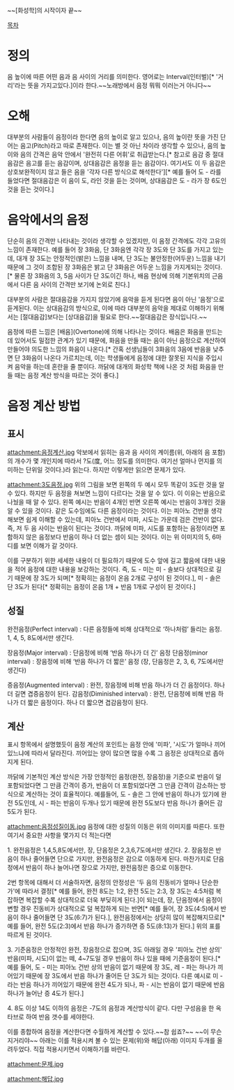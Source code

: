 ~~[화성학]의 시작이자 끝~~

[[목차]]
= 정의 =
음 높이에 따른 어떤 음과 음 사이의 거리를 의미한다. 영어로는 Interval(인터벌)[* '거리'라는 뜻을 가지고있다.]이라 한다.~~노래방에서 음정 뭐뭐 이러는거 아니다~~

= 오해 =
대부분의 사람들이 음정이라 한다면 음의 높이로 알고 있으나, 음의 높이란 뜻을 가진 단어는 음고(Pitch)라고 따로 존재한다. 이는 별 것 아닌 차이라 생각할 수 있으나, 음의 높이와 음의 간격은 음악 안에서 '완전히 다른 어휘'로 취급받는다.[* 참고로 음감 중 절대음감은 음고를 듣는 음감이며, 상대음감은 음정을 듣는 음감이다. 여기서도 이 두 음감은 상호보완적이지 않고 들은 음을 '각자 다른 방식으로 해석한다'][* 예를 들어 도 - 라를 들었다면 절대음감은 이 음이 도, 라인 것을 듣는 것이며, 상대음감은 도 - 라가 장 6도인 것을 듣는 것이다.]

= 음악에서의 음정 =
단순히 음의 간격만 나타내는 것이라 생각할 수 있겠지만, 이 음정 간격에도 각각 고유의 느낌이 존재한다. 예를 들어 장 3화음, 단 3화음엔 각각 장 3도와 단 3도를 가지고 있는데, 대개 장 3도는 안정적인(밝은) 느낌을 내며, 단 3도는 불안정한(어두운) 느낌을 내기 때문에 그 것이 조합된 장 3화음은 밝고 단 3화음은 어두운 느낌을 가지게되는 것이다.[* 물론 장 3화음의 3, 5음 사이가 단 3도이긴 하나, 배음 현상에 의해 기본위치의 근음에서 다른 음 사이의 간격만 보기에 논외로 친다.] 

대부분의 사람은 절대음감을 가지지 않았기에 음악을 듣게 된다면 음이 아닌 '음정'으로 듣게된다. 이는 상대음감의 방식으로, 이에 따라 대부분의 음악을 제대로 이해하기 위해서는 [절대음감]보다는 [상대음감]을 필요로 한다.~~절대음감은 장식입니다.~~

음정에 따른 느낌은 [배음](Overtone)에 의해 나타나는 것이다. 배음은 화음을 만드는 데 있어서도 밀접한 관계가 있기 때문에, 화음을 만들 때는 음이 아닌 음정으로 계산하여 만들어야 의도한 느낌의 화음이 나온다.[* 간혹 선생님들이 3화음의 3음에 반음을 낮추면 단 3화음이 나온다 가르치는데, 이는 학생들에게 음정에 대한 잘못된 지식을 주입시켜 음악을 하는데 혼란을 줄 뿐이다. 까닭에 대개의 화성학 책에 나온 것 처럼 화음을 만들 때는 음정 계산 방식을 따르는 것이 좋다.]

= 음정 계산 방법 =

== 표시 ==

attachment:음정계산.jpg
악보에서 읽히는 음과 음 사이의 계이름(위, 아래의 음 포함)의 개수가 몇 개인지에 따라서 ?도(度, 어느 정도를 의미한다. 여기선 얼마나 먼지를 의미하는 단위일 것이다.)라 읽는다. 하지만 이렇게만 읽으면 문제가 있다.

attachment:3도음정.jpg
위의 그림을 보면 왼쪽의 두 예시 모두 똑같이 3도란 것을 알 수 있다. 하지만 두 음정을 쳐보면 느낌이 다르다는 것을 알 수 있다. 이 이유는 반음으로 나눴을 때 알 수 있다. 왼쪽 예시는 반음이 4개인 반면 오른쪽 예시는 반음이 3개인 것을 알 수 있을 것이다. 같은 도수임에도 다른 음정이라는 것이다.
이는 피아노 건반을 생각해보면 쉽게 이해할 수 있는데, 피아노 건반에서 미파, 시도는 가운데 검은 건반이 없다. 즉, 저 두 음 사이는 반음이 된다는 것이다. 까닭에 미파, 시도를 포함하는 음정이라면 포함하지 않은 음정보다 반음이 하나 더 없는 셈이 되는 것이다. 이는 위 이미지의 5, 6마디를 보면 이해가 갈 것이다.

이를 구분하기 위한 세세한 내용이 더 필요하기 때문에 도수 앞에 길고 짧음에 대한 내용을 적어 음정에 대한 내용을 보강하는 것이다. 즉, 도 - 미는 미 - 솔보다 상대적으로 길기 때문에 장 3도가 되며[* 정확히는 음정이 온음 2개로 구성이 된 것이다.], 미 - 솔은 단 3도가 된다[* 정확히는 음정이 온음 1개 + 반음 1개로 구성이 된 것이다.]

== 성질 ==
완전음정(Perfect interval) : 다른 음정들에 비해 상대적으로 ‘하나처럼’ 들리는 음정. 1, 4, 5, 8도에서만 생긴다.

장음정(Major interval) : 단음정에 비해 ‘반음 하나가 더 긴’ 음정
단음정(minor interval) : 장음정에 비해 ‘반음 하나가 더 짧은’ 음정
(장, 단음정은 2, 3, 6, 7도에서만 생긴다)

증음정(Augmented interval) : 완전, 장음정에 비해 반음 하나가 더 긴 음정이다. 하나 더 길면 겹증음정이 된다.
감음정(Diminished interval) : 완전, 단음정에 비해 반음 하나가 더 짧은 음정이다. 하나 더 짧으면 겹감음정이 된다.

== 계산 ==
표시 항목에서 설명했듯이 음정 계산의 포인트는 음정 안에 '미파', '시도'가 얼마나 끼어있느냐에 따라서 달라진다. 끼어있는 양이 많으면 많을 수록 그 음정은 상대적으로 좁아지게 된다.

까닭에 기본적인 계산 방식은 가장 안정적인 음정(완전, 장음정)을 기준으로 반음이 덜 포함되었다면 그 만큼 간격이 증가, 반음이 더 포함되었다면 그 만큼 간격이 감소하는 방식으로 계산하는 것이 효율적이다. 예를들어, 도 - 솔은 그 안에 반음이 하나가 있기에 완전 5도인데, 시 - 파는 반음이 두개나 있기 때문에 완전 5도보다 반음 하나가 줄어든 감 5도가 된다.

attachment:음정성질이동.jpg
음정에 대한 성질의 이동은 위의 이미지를 따른다. 또한 여기서 중요한 사항을 몇가지 더 적는다면

1. 완전음정은 1,4,5,8도에서만, 장, 단음정은 2,3,6,7도에서만 생긴다.
2. 장음정은 반음이 하나 줄어들면 단으로 가지만, 완전음정은 감으로 이동하게 된다. 마찬가지로 단음정에서 반음이 하나 늘어나면 장으로 가지만, 완전음정은 증으로 이동한다.

2번 항목에 대해서 더 서술하자면, 음정의 안정성은 '두 음의 진동비가 얼마나 단순한가'에 따라서 결정[* 예를 들어, 완전 8도는 1:2, 완전 5도는 2:3, 장 3도는 4:5처럼 복잡하면 복잡할 수록 상대적으로 더욱 부딪히게 된다.]이 되는데, 장, 단음정에서 음정이 변할 경우 진동비가 상대적으로 덜 복잡하게 되는 반면[* 예를 들어, 장 3도(4:5)에서 반음이 하나 줄어들면 단 3도(6:7)가 된다.], 완전음정에서는 상당히 많이 복잡해지므로[* 예를 들어, 완전 5도(2:3)에서 반음 하나가 증가하면 증 5도(8:13)가 된다.] 위의 표를 따르게 된 것이다.

3. 기준음정은 안정적인 완전, 장음정으로 잡으며, 3도 아래일 경우 '피아노 건반 상의' 반음(미파, 시도)이 없는 떼, 4~7도일 경우 반음이 하나 있을 때에 기준음정이 된다.[* 예를 들어, 도 - 미는 피아노 건반 상의 반음이 없기 때문에 장 3도, 레 - 파는 하나가 끼어있기 때문에 장 3도에서 반음 하나가 줄어든 단 3도가 되는 것이다. 다른 예시로 미 - 라는 반음 하나가 끼어있기 때문에 완전 4도가 되나, 파 - 시는 반음이 없기 때문에 반음 하나가 늘어난 증 4도가 된다.]

4. 8도 이상 14도 이하의 음정은 -7도의 음정과 계산방식이 같다. 다만 구성음을 한 옥타브로 하여 반음 갯수를 세야한다.

이를 종합하여 음정을 계산한다면 수월하게 계산할 수 있다.~~참 쉽죠?~~ ~~이 무슨 지거리야~~ 아래는 이를 적용시켜 볼 수 있는 문제(위)와 해답(아래) 이미지 두개를 올려두었다. 직접 적용시키면서 이해하기를 바란다.

attachment:문제.jpg

attachment:해답.jpg
